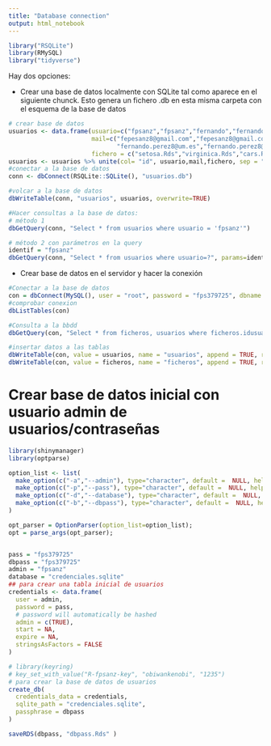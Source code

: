 ```yaml
---
title: "Database connection"
output: html_notebook
---
```


```r
library("RSQLite")
library(RMySQL)
library("tidyverse")
```

Hay dos opciones: 

* Crear una base de datos localmente con SQLite tal como aparece en el siguiente chunck.
  Esto genera un fichero .db en esta misma carpeta con el esquema de la base de datos

```r
# crear base de datos
usuarios <- data.frame(usuario=c("fpsanz","fpsanz","fernando","fernando"),
                       mail=c("fepesanz8@gmail.com","fepesanz8@gmail.com",
                              "fernando.perez8@um.es","fernando.perez8@um.es"),
                       fichero = c("setosa.Rds","virginica.Rds","cars.Rds","iris.Rds") )
usuarios <- usuarios %>% unite(col= "id", usuario,mail,fichero, sep = "", remove = FALSE)
#conectar a la base de datos
conn <- dbConnect(RSQLite::SQLite(), "usuarios.db")

#volcar a la base de datos
dbWriteTable(conn, "usuarios", usuarios, overwrite=TRUE)

#Hacer consultas a la base de datos:
# método 1
dbGetQuery(conn, "Select * from usuarios where usuario = 'fpsanz'")

# método 2 con parámetros en la query
identif = "fpsanz"
dbGetQuery(conn, "Select * from usuarios where usuario=?", params=identif )

```

* Crear base de datos en el servidor y hacer la conexión

```r
#Conectar a la base de datos
con = dbConnect(MySQL(), user = "root", password = "fps379725", dbname = "usuarios", host = "localhost")
#comprobar conexion
dbListTables(con)

#Consulta a la bbdd
dbGetQuery(con, "Select * from ficheros, usuarios where ficheros.idusuario = usuarios.id and usuarios.id=1")

#insertar datos a las tablas
dbWriteTable(con, value = usuarios, name = "usuarios", append = TRUE, row.names = FALSE)
dbWriteTable(con, value = ficheros, name = "ficheros", append = TRUE, row.names = FALSE)

```

# Crear base de datos inicial con usuario admin de usuarios/contraseñas

```r
library(shinymanager)
library(optparse)

option_list <- list(
  make_option(c("-a","--admin"), type="character", default =  NULL, help = "admin user name", metavar ="character" ),
  make_option(c("-p","--pass"), type="character", default =  NULL, help = "admin user password", metavar ="character" ),
  make_option(c("-d","--database"), type="character", default =  NULL, help = "database name", metavar ="character" ),
  make_option(c("-b","--dbpass"), type="character", default =  NULL, help = "database pass", metavar ="character" )
)

opt_parser = OptionParser(option_list=option_list);
opt = parse_args(opt_parser);


pass = "fps379725"
dbpass = "fps379725"
admin = "fpsanz"
database = "credenciales.sqlite"
## para crear una tabla inicial de usuarios
credentials <- data.frame(
  user = admin,
  password = pass,
  # password will automatically be hashed
  admin = c(TRUE),
  start = NA,
  expire = NA,
  stringsAsFactors = FALSE
)

# library(keyring)
# key_set_with_value("R-fpsanz-key", "obiwankenobi", "1235")
# para crear la base de datos de usuarios
create_db(
  credentials_data = credentials,
  sqlite_path = "credenciales.sqlite",
  passphrase = dbpass
)

saveRDS(dbpass, "dbpass.Rds" )


```





